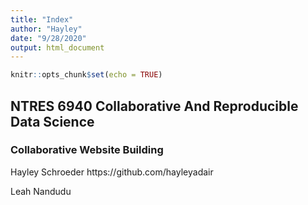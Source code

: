 ```yaml
---
title: "Index"
author: "Hayley"
date: "9/28/2020"
output: html_document
---
```


```r
knitr::opts_chunk$set(echo = TRUE)
```

## NTRES 6940 Collaborative And Reproducible Data Science 

### Collaborative Website Building 

Hayley Schroeder https://github.com/hayleyadair
<br>

Leah Nandudu 


